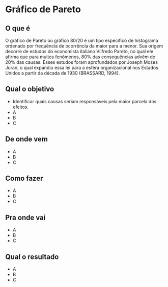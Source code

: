 # Gráfico de Pareto

## O que é {-}

O gráfico de Pareto ou gráfico 80/20 é um tipo específico de histograma ordenado por frequência de ocorrência da maior para a menor. Sua origem decorre de estudos do economista italiano Vilfredo Pareto, no qual ele afirma que para muitos fenômenos, 80% das consequências advêm de 20% das causas. Esses estudos foram aprofundados por Joseph Moses Juran, o qual expandiu essa lei para a esfera organizacional nos Estados Unidos a partir da década de 1930 (BRASSARD, 1994).	

## Qual o objetivo {-}

- Identificar quais causas seriam responsáveis pela maior parcela dos efeitos.
- A
- B
- C

## De onde vem {-}

- A
- B
- C

## Como fazer {-}

- A
- B
- C

## Pra onde vai {-}

- A
- B
- C

## Qual o resultado {-}

- A
- B
- C

